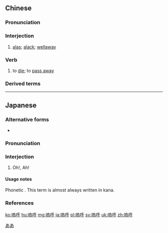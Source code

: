 {{also|呜呼}}
==Chinese==
{{zh-forms|s=呜呼}}

===Pronunciation===
{{zh-pron
|m=wūhū
|c=wu1 fu1
|mn=o͘-ho͘
|mc=y
|oc=y
|cat=intj,v
}}

===Interjection===
{{zh-interj}}

# {{lb|zh|archaic}} [[alas]]; [[alack]]; [[wellaway]]

===Verb===
{{zh-verb}}

# {{lb|zh|euphemistic}} to [[die]]; to [[pass away]]

===Derived terms===
{{zh-der|一命嗚呼|嗚呼哀哉}}

----

==Japanese==
{{ja-kanjitab}}

===Alternative forms===
* {{ja-r|あゝ}}

===Pronunciation===
{{ja-pron|ああ|y=k|acc=0|acc_ref=DJR}}

===Interjection===
{{ja-pos|interjection|ああ}}

# Oh!, Ah!

====Usage notes====
Phonetic {{ateji|sort=ああ}}. This term is almost always written in kana.

===References===
<references/>

[[Category:Japanese terms spelled with ateji|ああ]]

[[ko:嗚呼]]
[[hu:嗚呼]]
[[mg:嗚呼]]
[[ja:嗚呼]]
[[pl:嗚呼]]
[[sv:嗚呼]]
[[uk:嗚呼]]
[[zh:嗚呼]]